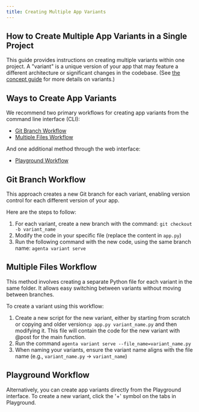 ```yaml
---
title: Creating Multiple App Variants
---
```


## How to Create Multiple App Variants in a Single Project

This guide provides instructions on creating multiple variants within one project. A "variant" is a unique version of your app that may feature a different architecture or significant changes in the codebase. (See [the concept guide](/docs/conceptual/concepts#app-variant) for more details on variants.)

## Ways to Create App Variants

We recommend two primary workflows for creating app variants from the command line interface (CLI):

- [Git Branch Workflow](#git-branch-workflow)
- [Multiple Files Workflow](#multiple-files-workflow)

And one additional method through the web interface:

- [Playground Workflow](#playground-workflow)

## Git Branch Workflow

This approach creates a new Git branch for each variant, enabling version control for each different version of your app.

Here are the steps to follow:

1. For each variant, create a new branch with the command: ```git checkout -b variant_name```
2. Modify the code in your specific file (replace the content in `app.py`)
3. Run the following command with the new code, using the same branch name: ```agenta variant serve```

## Multiple Files Workflow

This method involves creating a separate Python file for each variant in the same folder. It allows easy switching between variants without moving between branches.

To create a variant using this workflow:

1. Create a new script for the new variant, either by starting from scratch or copying and older version```cp app.py variant_name.py``` and then modifying it. This file will contain the code for the new variant with @post for the main function.
2. Run the command ```agenta variant serve --file_name=variant_name.py```
3. When naming your variants, ensure the variant name aligns with the file name (e.g., `variant_name.py` -> `variant_name`)


## Playground Workflow

Alternatively, you can create app variants directly from the Playground interface. To create a new variant, click the '+' symbol on the tabs in Playground.



